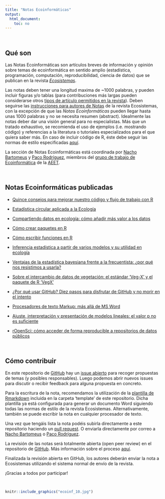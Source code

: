 ```yaml
---
title: "Notas Ecoinformáticas"
output: 
  html_document: 
    toc: no
---
```




<br>

## Qué son {#que-son}

Las Notas Ecoinformáticas son artículos breves de información y opinión sobre temas de ecoinformática en sentido amplio (estadística, programación, computación, reproducibilidad, ciencia de datos) que se publican en la revista [*Ecosistemas*](http://www.revistaecosistemas.net). 

Las notas deben tener una longitud maxima de ~1000 palabras, y pueden incluir figuras y/o tablas (para contribuciones más largas pueden considerarse otros [tipos de artículo permitidos en la revista](http://www.revistaecosistemas.net/index.php/ecosistemas/about/submissions#authorGuidelines)). Deben seguirse las [instrucciones para autores de Notas](http://www.revistaecosistemas.net/index.php/ecosistemas/about/submissions#authorGuidelines) de la revista Ecosistemas, con la excepción de que las *Notas Ecoinformáticas* pueden llegar hasta unas 1000 palabras y no se necesita resumen (abstract). Idealmente las notas deber dar una visión general para no especialistas. Más que un tratado exhaustivo, se recomienda el uso de ejemplos (i.e. mostrando código) y referencias a la literatura o tutoriales especializados para el que quiera saber más. En caso de incluir código de R, éste debe seguir las normas de estilo especificadas [aquí](http://adv-r.had.co.nz/Style.html).

La sección de Notas Ecoinformáticas está coordinada por [Nacho Bartomeus](https://bartomeuslab.com/) y [Paco Rodríguez](https://frodriguezsanchez.net), miembros del [grupo de trabajo de Ecoinformática](https://ecoinfaeet.github.io/website) de la [AEET](http://www.aeet.org). 


<br>

## Notas Ecoinformáticas publicadas {#notas-publicadas}

- [Quince consejos para mejorar nuestro código y flujo de trabajo con R](https://doi.org/10.7818/ECOS.2129)

- [Estadística circular aplicada a la Ecología](https://doi.org/10.7818/ECOS.1995)

- [Compartiendo datos en ecología: cómo añadir más valor a los datos](https://doi.org/10.7818/ECOS.1838)

- [Cómo crear paquetes en R](https://doi.org/10.7818/ECOS.1948)

- [Cómo escribir funciones en R](https://doi.org/10.7818/ECOS.1880)

- [Inferencia estadística a partir de varios modelos y su utilidad en ecología](https://doi.org/10.7818/ECOS.1699)

- [Ventajas de la estadística bayesiana frente a la frecuentista: ¿por qué nos resistimos a usarla?](https://doi.org/10.7818/ECOS.1591)

- [Sobre el intercambio de datos de vegetación: el estándar ‘Veg-X’ y el paquete de R ‘VegX’](https://doi.org/10.7818/ECOS.1570)

- [¿Por qué usar GitHub? Diez pasos para disfrutar de GitHub y no morir en el intento](https://www.revistaecosistemas.net/index.php/ecosistemas/article/view/1604)

- [Procesadores de texto Markup: más allá de MS Word](https://doi.org/10.7818/ECOS.2017.26-3.14)

- [Ajuste, interpretación y presentación de modelos lineales: el valor p no es suficiente](https://doi.org/10.7818/ECOS.2017.26-2.08)

- [rOpenSci: cómo acceder de forma reproducible a repositorios de datos públicos](https://doi.org/10.7818/ECOS.2017.26-1.20)




<br>

## Cómo contribuir {#como-contribuir}

En este repositorio de [GitHub](https://github.com/ecoinfAEET/Notas_Ecosistemas) hay un [issue abierto](https://github.com/ecoinfAEET/Notas_Ecosistemas/issues/1) para recoger propuestas de temas (y posibles responsables). Luego podemos abrir nuevos issues para discutir o recibir feedback para alguna propuesta en concreto.

Para la escritura de la nota, recomendamos la utilización de la [plantilla de Rmarkdown](https://github.com/ecoinfAEET/Notas_Ecosistemas/tree/master/template) incluida en la carpeta 'template' de este repositorio. Dicha plantilla ya está configurada para generar un documento Word siguiendo todas las normas de estilo de la revista Ecosistemas. Alternativamente, también se puede escribir la nota en cualquier procesador de texto.

Una vez que tengáis lista la nota podéis subirla directamente a este repositorio haciendo un [pull request](https://guides.github.com/activities/forking/). O enviarla directamente por correo a [Nacho Bartomeus](https://bartomeuslab.com/) o [Paco Rodríguez](https://frodriguezsanchez.net).

La revisión de las notas será totalmente abierta (open peer review) en el repositorio de [GitHub](https://github.com/ecoinfAEET/Notas_Ecosistemas). Más información sobre el proceso [aquí](https://github.com/ecoinfAEET/Notas_Ecosistemas/blob/master/Normas_revision_grupal.MD).

Finalizada la revisión abierta en GitHub, los autores deberán enviar la nota a Ecosistemas utilizando el sistema normal de envío de la revista.

¡Gracias a todos por participar!


<br>

```r
knitr::include_graphics("ecoinf_10.jpg")
```